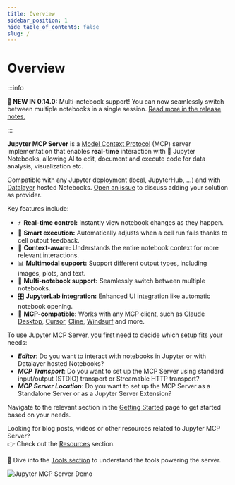 ```yaml
---
title: Overview
sidebar_position: 1
hide_table_of_contents: false
slug: /
---
```


# Overview

:::info

**🚨 NEW IN 0.14.0:** Multi-notebook support!
You can now seamlessly switch between multiple notebooks in a single session.
[Read more in the release notes.](https://jupyter-mcp-server.datalayer.tech/releases)

:::

**Jupyter MCP Server** is a [Model Context Protocol](https://modelcontextprotocol.io) (MCP) server implementation that enables **real-time** interaction with 📓 Jupyter Notebooks, allowing AI to edit, document and execute code for data analysis, visualization etc.

Compatible with any Jupyter deployment (local, JupyterHub, ...) and with [Datalayer](https://datalayer.ai) hosted Notebooks. [Open an issue](https://github.com/datalayer/jupyter-mcp-server/issues) to discuss adding your solution as provider.

Key features include:

- ⚡ **Real-time control:** Instantly view notebook changes as they happen.
- 🔁 **Smart execution:** Automatically adjusts when a cell run fails thanks to cell output feedback.
- 🧠 **Context-aware:** Understands the entire notebook context for more relevant interactions.
- 📊 **Multimodal support:** Support different output types, including images, plots, and text.
- 📁 **Multi-notebook support:** Seamlessly switch between multiple notebooks.
- 🎛️ **JupyterLab integration:** Enhanced UI integration like automatic notebook opening.
- 🤝 **MCP-compatible:** Works with any MCP client, such as [Claude Desktop](/clients/claude_desktop), [Cursor](/clients/cursor), [Cline](/clients/cline), [Windsurf](/clients/windsurf) and more.

To use Jupyter MCP Server, you first need to decide which setup fits your needs:
- ***Editor***: Do you want to interact with notebooks in Jupyter or with Datalayer hosted Notebooks?
- ***MCP Transport***: Do you want to set up the MCP Server using standard input/output (STDIO) transport or Streamable HTTP transport?
- ***MCP Server Location***: Do you want to set up the MCP Server as a Standalone Server or as a Jupyter Server Extension?

Navigate to the relevant section in the [Getting Started](./getting_started) page to get started based on your needs.

Looking for blog posts, videos or other resources related to Jupyter MCP Server?  <br />
👉 Check out the [Resources](./resources) section.

🧰 Dive into the [Tools section](./tools) to understand the tools powering the server.

![Jupyter MCP Server Demo](https://assets.datalayer.tech/jupyter-mcp/mcp-demo-multimodal.gif)
